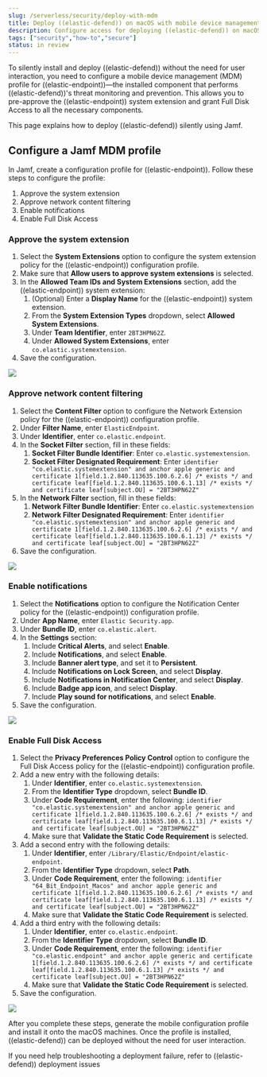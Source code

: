 ```yaml
---
slug: /serverless/security/deploy-with-mdm
title: Deploy ((elastic-defend)) on macOS with mobile device management
description: Configure access for deploying ((elastic-defend)) on macOS with mobile device management.
tags: ["security","how-to","secure"]
status: in review
---
```


<DocBadge template="technical preview" />
<div id="deploy-elastic-endpoint"></div>

To silently install and deploy ((elastic-defend)) without the need for user interaction, you need to configure a mobile device management (MDM) profile for ((elastic-endpoint))—the installed component that performs ((elastic-defend))'s threat monitoring and prevention. This allows you to pre-approve the ((elastic-endpoint)) system extension and grant Full Disk Access to all the necessary components.

This page explains how to deploy ((elastic-defend)) silently using Jamf.

## Configure a Jamf MDM profile

In Jamf, create a configuration profile for ((elastic-endpoint)). Follow these steps to configure the profile:

1. <DocLink slug="/serverless/security/deploy-with-mdm" section="approve-the-system-extension">Approve the system extension</DocLink>
1. <DocLink slug="/serverless/security/deploy-with-mdm" section="approve-network-content-filtering">Approve network content filtering</DocLink>
1. <DocLink slug="/serverless/security/deploy-with-mdm" section="enable-notifications">Enable notifications</DocLink>
1. <DocLink slug="/serverless/security/deploy-with-mdm" section="enable-full-disk-access">Enable Full Disk Access</DocLink>

### Approve the system extension

1. Select the **System Extensions** option to configure the system extension policy for the ((elastic-endpoint)) configuration profile. 
1. Make sure that **Allow users to approve system extensions** is selected. 
1. In the **Allowed Team IDs and System Extensions** section, add the ((elastic-endpoint)) system extension:
    1. (Optional) Enter a **Display Name** for the ((elastic-endpoint)) system extension.
    1. From the **System Extension Types** dropdown, select **Allowed System Extensions**.
    1. Under **Team Identifier**, enter `2BT3HPN62Z`.
    1. Under **Allowed System Extensions**, enter `co.elastic.systemextension`.
1. Save the configuration.

![](../images/deploy-with-mdm/system-extension-jamf.png)

### Approve network content filtering

1. Select the **Content Filter** option to configure the Network Extension policy for the ((elastic-endpoint)) configuration profile.
1. Under **Filter Name**, enter `ElasticEndpoint`.
1. Under **Identifier**, enter `co.elastic.endpoint`.
1. In the **Socket Filter** section, fill in these fields:
    1. **Socket Filter Bundle Identifier**: Enter `co.elastic.systemextension`.
    1. **Socket Filter Designated Requirement**: Enter 
`identifier "co.elastic.systemextension" and anchor apple generic and certificate 1[field.1.2.840.113635.100.6.2.6] /* exists */ and certificate leaf[field.1.2.840.113635.100.6.1.13] /* exists */ and certificate leaf[subject.OU] = "2BT3HPN62Z"`
1. In the **Network Filter** section, fill in these fields:
    1. **Network Filter Bundle Identifier**: Enter `co.elastic.systemextension`
    1. **Network Filter Designated Requirement**: Enter
`identifier "co.elastic.systemextension" and anchor apple generic and certificate 1[field.1.2.840.113635.100.6.2.6] /* exists */ and certificate leaf[field.1.2.840.113635.100.6.1.13] /* exists */ and certificate leaf[subject.OU] = "2BT3HPN62Z"`
1. Save the configuration.

![](../images/deploy-with-mdm/content-filtering-jamf.png)

### Enable notifications

1. Select the **Notifications** option to configure the Notification Center policy for the ((elastic-endpoint)) configuration profile. 
1. Under **App Name**, enter `Elastic Security.app`.
1. Under **Bundle ID**, enter `co.elastic.alert`.
1. In the **Settings** section:
    1. Include **Critical Alerts**, and select **Enable**.
    1. Include **Notifications**, and select **Enable**.
    1. Include **Banner alert type**, and set it to **Persistent**.
    1. Include **Notifications on Lock Screen**, and select **Display**.
    1. Include **Notifications in Notification Center**, and select **Display**.
    1. Include **Badge app icon**, and select **Display**.
    1. Include **Play sound for notifications**, and select **Enable**.
1. Save the configuration.

![](../images/deploy-with-mdm/notifications-jamf.png)

### Enable Full Disk Access

1. Select the **Privacy Preferences Policy Control** option to configure the Full Disk Access policy for the ((elastic-endpoint)) configuration profile.
1. Add a new entry with the following details:
    1. Under **Identifier**, enter `co.elastic.systemextension`.
    1. From the **Identifier Type** dropdown, select **Bundle ID**.
    1. Under **Code Requirement**, enter the following:
`identifier "co.elastic.systemextension" and anchor apple generic and certificate 1[field.1.2.840.113635.100.6.2.6] /* exists */ and certificate leaf[field.1.2.840.113635.100.6.1.13] /* exists */ and certificate leaf[subject.OU] = "2BT3HPN62Z"`
    1. Make sure that **Validate the Static Code Requirement** is selected.
1. Add a second entry with the following details:
    1. Under **Identifier**,  enter `/Library/Elastic/Endpoint/elastic-endpoint`.
    1. From the **Identifier Type** dropdown, select **Path**.
    1. Under **Code Requirement**, enter the following:
`identifier "64_Bit_Endpoint_Macos" and anchor apple generic and certificate 1[field.1.2.840.113635.100.6.2.6] /* exists */ and certificate leaf[field.1.2.840.113635.100.6.1.13] /* exists */ and certificate leaf[subject.OU] = "2BT3HPN62Z"`
    1. Make sure that **Validate the Static Code Requirement** is selected.
1. Add a third entry with the following details:
    1. Under **Identifier**, enter `co.elastic.endpoint`.
    1. From the **Identifier Type** dropdown, select **Bundle ID**.
    1. Under **Code Requirement**, enter the following:
`identifier "co.elastic.endpoint" and anchor apple generic and certificate 1[field.1.2.840.113635.100.6.2.6] /* exists */ and certificate leaf[field.1.2.840.113635.100.6.1.13] /* exists */ and certificate leaf[subject.OU] = "2BT3HPN62Z"`
    1. Make sure that **Validate the Static Code Requirement** is selected.
1. Save the configuration.

![](../images/deploy-with-mdm/fda-jamf.png)

After you complete these steps, generate the mobile configuration profile and install it onto the macOS machines. Once the profile is installed, ((elastic-defend)) can be deployed without the need for user interaction.

<DocCallOut title="Tip">
If you need help troubleshooting a deployment failure, refer to <DocLink slug="/serverless/security/troubleshoot-endpoints" section="defend-deployment">((elastic-defend)) deployment issues</DocLink>
</DocCallOut>
